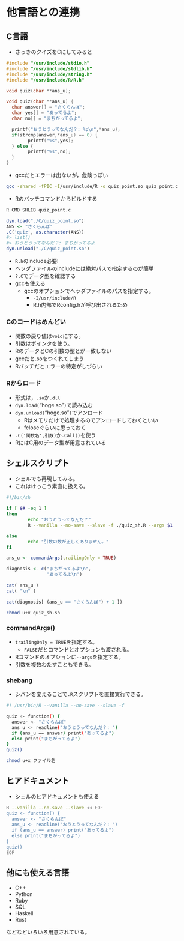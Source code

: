 
# 他言語との連携

## C言語


* さっきのクイズをCにしてみると

```c
#include "/usr/include/stdio.h"
#include "/usr/include/stdlib.h"
#include "/usr/include/string.h"
#include "/usr/include/R/R.h"

void quiz(char **ans_u);

void quiz(char **ans_u) {
  char answer[] = "さくらんぼ";
  char yes[] = "あってるよ";
  char no[] = "まちがってるよ";

  printf("おうとうってなんだ？: %p\n",*ans_u);
  if(strcmp(answer,*ans_u) == 0) {
        printf("%s",yes);
  } else {
        printf("%s",no);
  }
}
```


* gccだとエラーは出ないが，危険っぽい

```bash
gcc -shared -fPIC -I/usr/include/R -o quiz_point.so quiz_point.c
```

* Rのバッチコマンドからビルドする

```bash
R CMD SHLIB quiz_point.c
```


```r
dyn.load("./C/quiz_point.so")
ANS <- "さくらんぼ"
.C('quiz', as.character(ANS))
#> list()
#> おうとうってなんだ？: まちがってるよ
dyn.unload("./C/quiz_point.so")
```


* `R.h`のinclude必要!
* ヘッダファイルのincludeには絶対パスで指定するのが簡単
* `?.C`でデータ型を確認する
* gccも使える
    * gccのオプションでヘッダファイルのパスを指定する。
         * `-I/usr/include/R`
         * R.h内部でRconfig.hが呼び出されるため


### Cのコードはめんどい {#Ccompile}

* 関数の戻り値は`void`にする。
* 引数はポインタを使う。
* RのデータとCの引数の型とが一致しない
* gccだと.soをつくれてしまう
* Rバッチだとエラーの特定がしづらい

### Rからロード {#C2R}

* 形式は，`.so`か`.dll`
* `dyn.load(`"hoge.so"`)`で読み込む
* `dyn.unload(`"hoge.so"`)`でアンロード
    * Rはメモリだけで処理するのでアンロードしておくといい
    * fcloseぐらいに思っておく
* `.C('関数名',引数)`か`.Call()`を使う
* RにはC用のデータ型が用意されている


## シェルスクリプト {#shellscript}

* シェルでも再現してみる。
* これはけっこう素直に扱える。

```bash
#!/bin/sh

if [ $# -eq 1 ] 
then
        echo "おうとうってなんだ？"
        R --vanilla --no-save --slave -f ./quiz_sh.R --args $1

else
        echo "引数の数が正しくありません。"
fi
```

```r
ans_u <- commandArgs(trailingOnly = TRUE)

diagnosis <- c("まちがってるよ\n",
               "あってるよ\n")

cat( ans_u )
cat( "\n" )

cat(diagnosis[ (ans_u == "さくらんぼ") + 1 ])
```

```bash
chmod u+x quiz_sh.sh
```

### commandArgs()

* `trailingOnly = TRUE`を指定する。
    * `FALSE`だとコマンドとオプションも渡される。
* Rコマンドのオプションに`--args`を指定する。
* 引数を複数わたすこともできる。

### shebang

* シバンを変えることで`.R`スクリプトを直接実行できる。

```bash
#! /usr/bin/R --vanilla --no-save --slave -f

quiz <- function() {
  answer <- "さくらんぼ"
  ans_u <- readline("おうとうってなんだ？: ")
  if (ans_u == answer) print("あってるよ") 
  else print("まちがってるよ")
}
quiz()
```

```bash
chmod u+x ファイル名
```

## ヒアドキュメント {#program_with_heredoc}

* シェルのヒアドキュメントも使える

```bash
R --vanilla --no-save --slave << EOF
quiz <- function() {
  answer <- "さくらんぼ"
  ans_u <- readline("おうとうってなんだ？: ")
  if (ans_u == answer) print("あってるよ") 
  else print("まちがってるよ")
}
quiz()
EOF
```


## 他にも使える言語


* C++
* Python
* Ruby
* SQL
* Haskell
* Rust

などなどいろいろ用意されている。
